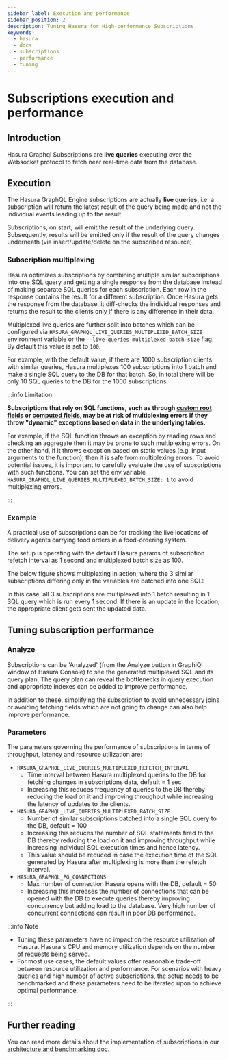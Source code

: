 ```yaml
---
sidebar_label: Execution and performance
sidebar_position: 2
description: Tuning Hasura for High-performance Subscriptions
keywords:
  - hasura
  - docs
  - subscriptions
  - performance
  - tuning
---
```



# Subscriptions execution and performance

## Introduction

Hasura Graphql Subscriptions are **live queries** executing over the Websocket protocol to fetch near real-time data
from the database.

## Execution

The Hasura GraphQL Engine subscriptions are actually **live queries**, i.e. a subscription will return the latest result
of the query being made and not the individual events leading up to the result.

Subscriptions, on start, will emit the result of the underlying query. Subsequently, results will be emitted only if the
result of the query changes underneath (via insert/update/delete on the subscribed resource).

### Subscription multiplexing

Hasura optimizes subscriptions by combining multiple similar subscriptions into one SQL query and getting a single
response from the database instead of making separate SQL queries for each subscription. Each row in the response
contains the result for a different subscription. Once Hasura gets the response from the database, it diff-checks the
individual responses and returns the result to the clients only if there is any difference in their data.

Multiplexed live queries are further split into batches which can be configured via
`HASURA_GRAPHQL_LIVE_QUERIES_MULTIPLEXED_BATCH_SIZE` environment variable or the `--live-queries-multiplexed-batch-size`
flag. By default this value is set to `100`.

For example, with the default value, if there are 1000 subscription clients with similar queries, Hasura multiplexes 100
subscriptions into 1 batch and make a single SQL query to the DB for that batch. So, in total there will be only 10 SQL
queries to the DB for the 1000 subscriptions.

:::info Limitation

**Subscriptions that rely on SQL functions, such as through [custom root fields](/schema/postgres/custom-functions.mdx)
or [computed fields](/schema/postgres/computed-fields.mdx), may be at risk of multiplexing errors if they throw
"dynamic" exceptions based on data in the underlying tables.**

For example, if the SQL function throws an exception by reading rows and checking an aggregate then it may be prone to
such multiplexing errors. On the other hand, if it throws exception based on static values (e.g. input arguments to the
function), then it is safe from multiplexing errors. To avoid potential issues, it is important to carefully evaluate
the use of subscriptions with such functions. You can set the env variable
`HASURA_GRAPHQL_LIVE_QUERIES_MULTIPLEXED_BATCH_SIZE: 1` to avoid multiplexing errors.

:::

### Example

A practical use of subscriptions can be for tracking the live locations of delivery agents carrying food orders in a
food-ordering system.

The setup is operating with the default Hasura params of subscription refetch interval as 1 second and multiplexed batch
size as 100.

The below figure shows multiplexing in action, where the 3 similar subscriptions differing only in the variables are
batched into one SQL:

<Thumbnail
  src="/img/databases/postgres/subscriptions/subscription-multiplexing.png"
  alt="Hasura subscription multiplexing AST"
  width="900px"
  className="no-shadow"
/>

In this case, all 3 subscriptions are multiplexed into 1 batch resulting in 1 SQL query which is run every 1 second. If
there is an update in the location, the appropriate client gets sent the updated data.

## Tuning subscription performance

### Analyze

Subscriptions can be 'Analyzed' (from the Analyze button in GraphiQl window of Hasura Console) to see the generated
multiplexed SQL and its query plan. The query plan can reveal the bottlenecks in query execution and appropriate indexes
can be added to improve performance.

In addition to these, simplifying the subscription to avoid unnecessary joins or avoiding fetching fields which are not
going to change can also help improve performance.

### Parameters

The parameters governing the performance of subscriptions in terms of throughput, latency and resource utilization are:

- `HASURA_GRAPHQL_LIVE_QUERIES_MULTIPLEXED_REFETCH_INTERVAL`
  - Time interval between Hasura multiplexed queries to the DB for fetching changes in subscriptions data, default = 1
    sec
  - Increasing this reduces frequency of queries to the DB thereby reducing the load on it and improving throughput
    while increasing the latency of updates to the clients.
- `HASURA_GRAPHQL_LIVE_QUERIES_MULTIPLEXED_BATCH_SIZE`
  - Number of similar subscriptions batched into a single SQL query to the DB, default = 100
  - Increasing this reduces the number of SQL statements fired to the DB thereby reducing the load on it and improving
    throughput while increasing individual SQL execution times and hence latency.
  - This value should be reduced in case the execution time of the SQL generated by Hasura after multiplexing is more
    than the refetch interval.
- `HASURA_GRAPHQL_PG_CONNECTIONS`
  - Max number of connection Hasura opens with the DB, default = 50
  - Increasing this increases the number of connections that can be opened with the DB to execute queries thereby
    improving concurrency but adding load to the database. Very high number of concurrent connections can result in poor
    DB performance.

:::info Note

- Tuning these parameters have no impact on the resource utilization of Hasura. Hasura's CPU and memory utilization
  depends on the number of requests being served.
- For most use cases, the default values offer reasonable trade-off between resource utilization and performance. For
  scenarios with heavy queries and high number of active subscriptions, the setup needs to be benchmarked and these
  parameters need to be iterated upon to achieve optimal performance.

:::

## Further reading

You can read more details about the implementation of subscriptions in our
[architecture and benchmarking doc](https://github.com/hasura/graphql-engine/blob/master/architecture/live-queries.md).
